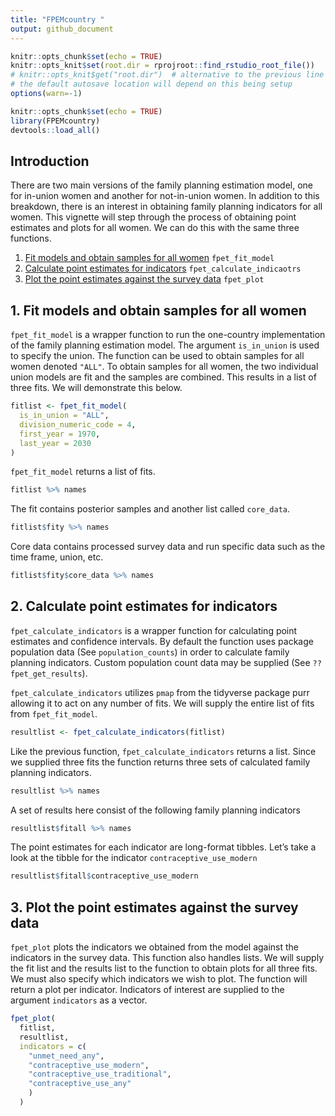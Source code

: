```yaml
---
title: "FPEMcountry "
output: github_document
---
```

```r
knitr::opts_chunk$set(echo = TRUE)
knitr::opts_knit$set(root.dir = rprojroot::find_rstudio_root_file())
# knitr::opts_knit$get("root.dir")  # alternative to the previous line
# the default autosave location will depend on this being setup
options(warn=-1)
```


```r
knitr::opts_chunk$set(echo = TRUE)
library(FPEMcountry)
devtools::load_all()
```

## Introduction
There are two main versions of the family planning estimation model, one for in-union women and another for not-in-union women. In addition to this breakdown, there is an interest in obtaining family planning indicators for all women. This vignette will step through the process of obtaining point estimates and plots for all women. We can do this with the same three functions.

1. [Fit models and obtain samples for all women](#fit) `fpet_fit_model`
2. [Calculate point estimates for indicators](#results) `fpet_calculate_indicaotrs`
3. [Plot the  point estimates against the survey data](#plot) `fpet_plot`


## <a name="fit"></a>
## 1. Fit models and obtain samples for all women
`fpet_fit_model` is a wrapper function to run the one-country implementation of the family planning estimation model. The argument `is_in_union` is used to specify the union. The function can be used to obtain samples for all women denoted `"ALL"`. To obtain samples for all women, the two individual union models are fit and the samples are combined. This results in a list of three fits. We will demonstrate this below. 

```r
fitlist <- fpet_fit_model(
  is_in_union = "ALL",
  division_numeric_code = 4,
  first_year = 1970,
  last_year = 2030
)
```

`fpet_fit_model` returns a list of fits.
```r
fitlist %>% names
```

The fit contains posterior samples and another list called `core_data`. 
```r
fitlist$fity %>% names
```

Core data contains processed survey data and run specific data such as the time frame, union, etc.
```r
fitlist$fity$core_data %>% names
```

## <a name="results"></a>
## 2. Calculate point estimates for indicators
`fpet_calculate_indicators` is a wrapper function for calculating point estimates and confidence intervals. By default the function uses package population data (See `population_counts`) in order to calculate family planning indicators. Custom population count data may be supplied (See `??fpet_get_results`). 

`fpet_calculate_indicators` utilizes `pmap` from the tidyverse package purr allowing it to act on any number of fits. We will supply the entire list of fits from `fpet_fit_model`.
```r
resultlist <- fpet_calculate_indicators(fitlist)
```

Like the previous function, `fpet_calculate_indicators` returns a list. Since we supplied three fits the function returns three sets of calculated family planning indicators.
```r
resultlist %>% names
```
A set of results here consist of the following family planning indicators
```r
resultlist$fitall %>% names
```
The point estimates for each indicator are long-format tibbles. Let's take a look at the tibble for the indicator `contraceptive_use_modern`
```r
resultlist$fitall$contraceptive_use_modern
```

## <a name="plot"></a>
## 3. Plot the  point estimates against the survey data
`fpet_plot` plots the indicators we obtained from the model against the indicators in the survey data. This function also handles lists. We will supply the fit list and the results list to the function to obtain plots for all three fits. We must also specify which indicators we wish to plot. The function will return a plot per indicator. Indicators of interest are supplied to the argument `indicators` as a vector.
<!-- The argument `compare_to_global` adds point estimate and 95% credible interval from the UNPD global model (See `global_estimates`). The global model estimates are plotted using dotted lines. Since we are only using the default data from UNPD the estimates from our model should align with the UNPD estimates. -->
```r
fpet_plot(
  fitlist,
  resultlist,
  indicators = c(
    "unmet_need_any",
    "contraceptive_use_modern",
    "contraceptive_use_traditional",
    "contraceptive_use_any"
    )
  )
```


